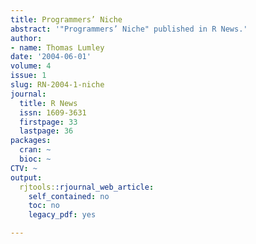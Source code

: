 ```yaml
---
title: Programmers’ Niche
abstract: '"Programmers’ Niche" published in R News.'
author:
- name: Thomas Lumley
date: '2004-06-01'
volume: 4
issue: 1
slug: RN-2004-1-niche
journal:
  title: R News
  issn: 1609-3631
  firstpage: 33
  lastpage: 36
packages:
  cran: ~
  bioc: ~
CTV: ~
output:
  rjtools::rjournal_web_article:
    self_contained: no
    toc: no
    legacy_pdf: yes

---
```

